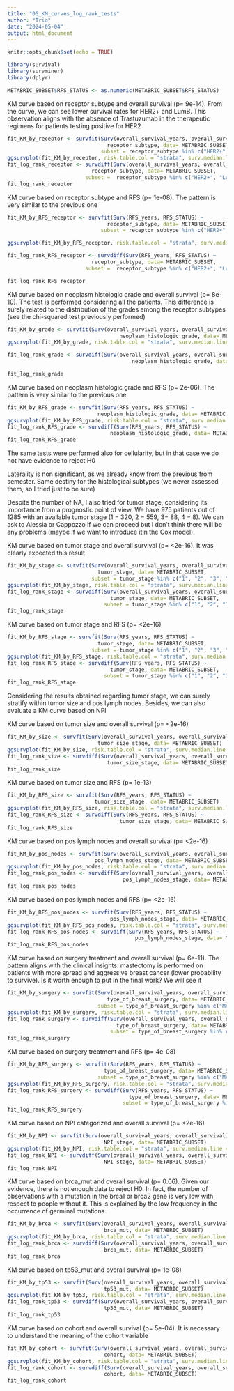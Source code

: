 ```yaml
---
title: "05_KM_curves_log_rank_tests"
author: "Trio"
date: "2024-05-04"
output: html_document
---
```


```r
knitr::opts_chunk$set(echo = TRUE)
```

```r
library(survival)
library(survminer)
library(dplyr)
```

```r
METABRIC_SUBSET$RFS_STATUS <- as.numeric(METABRIC_SUBSET$RFS_STATUS)
```

KM curve based on receptor subtype and overall survival (p= 9e-14). From the curve, we can see
lower survival rates for HER2+ and LumB. This observation aligns with the absence of Trastuzumab 
in the therapeutic regimens for patients testing positive for HER2

```r
fit_KM_by_receptor <- survfit(Surv(overall_survival_years, overall_survival) ~ 
                                receptor_subtype, data= METABRIC_SUBSET,
                              subset = receptor_subtype %in% c("HER2+", "LumA", "LumB", "TNBC"))
ggsurvplot(fit_KM_by_receptor, risk.table.col = "strata", surv.median.line = "hv", conf.int = FALSE) 
fit_log_rank_receptor <- survdiff(Surv(overall_survival_years, overall_survival) ~ 
                           receptor_subtype, data= METABRIC_SUBSET,
                         subset =  receptor_subtype %in% c("HER2+", "LumA", "LumB", "TNBC"))
fit_log_rank_receptor 
```
KM curve based on receptor subtype and RFS (p= 1e-08). The pattern is very similar
to the previous one


```r
fit_KM_by_RFS_receptor <- survfit(Surv(RFS_years, RFS_STATUS) ~ 
                                receptor_subtype, data= METABRIC_SUBSET,
                              subset = receptor_subtype %in% c("HER2+", "LumA", "LumB", "TNBC"))

ggsurvplot(fit_KM_by_RFS_receptor, risk.table.col = "strata", surv.median.line = "hv", conf.int = FALSE) 

fit_log_rank_RFS_receptor <- survdiff(Surv(RFS_years, RFS_STATUS) ~ 
                           receptor_subtype, data= METABRIC_SUBSET,
                         subset =  receptor_subtype %in% c("HER2+", "LumA", "LumB", "TNBC"))

fit_log_rank_RFS_receptor
```

KM curve based on neoplasm histologic grade and overall survival (p= 8e-10). 
The test is performed considering all the patients. This difference is surely related to
the distribution of the grades among the receptor subtypes (see the chi-squared test previously performed)

```r
fit_KM_by_grade <- survfit(Surv(overall_survival_years, overall_survival) ~ 
                                    neoplasm_histologic_grade, data= METABRIC_SUBSET)
ggsurvplot(fit_KM_by_grade, risk.table.col = "strata", surv.median.line = "hv", conf.int = FALSE) 

fit_log_rank_grade <- survdiff(Surv(overall_survival_years, overall_survival) ~ 
                                        neoplasm_histologic_grade, data= METABRIC_SUBSET)

fit_log_rank_grade
```

KM curve based on neoplasm histologic grade and RFS (p= 2e-06). The pattern is very similar
to the previous one

```r
fit_KM_by_RFS_grade <- survfit(Surv(RFS_years, RFS_STATUS) ~ 
                             neoplasm_histologic_grade, data= METABRIC_SUBSET)
ggsurvplot(fit_KM_by_RFS_grade, risk.table.col = "strata", surv.median.line = "hv", conf.int = FALSE) 
fit_log_rank_RFS_grade <- survdiff(Surv(RFS_years, RFS_STATUS) ~ 
                                 neoplasm_histologic_grade, data= METABRIC_SUBSET)
fit_log_rank_RFS_grade
```

The same tests were performed also for cellularity, but in that case we do not have 
evidence to reject H0

Laterality is non significant, as we already know from the previous from semester.
Same destiny for the histological subtypes (we never assessed them, so I tried just to be sure)




Despite the number of NA, I also tried for tumor stage, considering its importance
from a prognostic point of view. We have 975 patients out of 1285 with an available tumor stage
(1 = 320, 2 = 559, 3= 88, 4 = 8). We can ask to Alessia or Cappozzo if we can proceed
but I don't think there will be any problems (maybe if we want to introduce itin the Cox model). 

KM curve based on tumor stage and overall survival (p= <2e-16). It was clearly expected this result

```r
fit_KM_by_stage <- survfit(Surv(overall_survival_years, overall_survival) ~ 
                             tumor_stage, data= METABRIC_SUBSET,
                           subset = tumor_stage %in% c("1", "2", "3", "4"))
ggsurvplot(fit_KM_by_stage, risk.table.col = "strata", surv.median.line = "hv", conf.int = FALSE) 
fit_log_rank_stage <- survdiff(Surv(overall_survival_years, overall_survival) ~ 
                                 tumor_stage, data= METABRIC_SUBSET,
                               subset = tumor_stage %in% c("1", "2", "3", "4"))
fit_log_rank_stage
```
KM curve based on tumor stage and RFS (p= <2e-16)

```r
fit_KM_by_RFS_stage <- survfit(Surv(RFS_years, RFS_STATUS) ~ 
                             tumor_stage, data= METABRIC_SUBSET,
                           subset = tumor_stage %in% c("1", "2", "3", "4"))
ggsurvplot(fit_KM_by_RFS_stage, risk.table.col = "strata", surv.median.line = "hv", conf.int = FALSE) 
fit_log_rank_RFS_stage <- survdiff(Surv(RFS_years, RFS_STATUS) ~ 
                                 tumor_stage, data= METABRIC_SUBSET,
                               subset = tumor_stage %in% c("1", "2", "3", "4"))
fit_log_rank_RFS_stage

```

Considering the results obtained regarding tumor stage, we can surely stratify 
within tumor size and pos lymph nodes. Besides, we can also evaluate a KM curve based on NPI


KM curve based on tumor size and overall survival (p= <2e-16)
```r
fit_KM_by_size <- survfit(Surv(overall_survival_years, overall_survival) ~ 
                             tumor_size_stage, data= METABRIC_SUBSET)
ggsurvplot(fit_KM_by_size, risk.table.col = "strata", surv.median.line = "hv", conf.int = FALSE) 
fit_log_rank_size <- survdiff(Surv(overall_survival_years, overall_survival) ~ 
                                tumor_size_stage, data= METABRIC_SUBSET)
fit_log_rank_size
```
KM curve based on tumor size and RFS (p= 1e-13)

```r
fit_KM_by_RFS_size <- survfit(Surv(RFS_years, RFS_STATUS) ~ 
                            tumor_size_stage, data= METABRIC_SUBSET)
ggsurvplot(fit_KM_by_RFS_size, risk.table.col = "strata", surv.median.line = "hv", conf.int = FALSE) 
fit_log_rank_RFS_size <- survdiff(Surv(RFS_years, RFS_STATUS) ~ 
                                    tumor_size_stage, data= METABRIC_SUBSET)
fit_log_rank_RFS_size
```
KM curve based on pos lymph nodes and overall survival (p= <2e-16)

```r
fit_KM_by_pos_nodes <- survfit(Surv(overall_survival_years, overall_survival) ~ 
                            pos_lymph_nodes_stage, data= METABRIC_SUBSET)
ggsurvplot(fit_KM_by_pos_nodes, risk.table.col = "strata", surv.median.line = "hv", conf.int = FALSE) 
fit_log_rank_pos_nodes <- survdiff(Surv(overall_survival_years, overall_survival) ~ 
                                     pos_lymph_nodes_stage, data= METABRIC_SUBSET)
fit_log_rank_pos_nodes
```

KM curve based on pos lymph nodes and RFS (p= <2e-16)

```r
fit_KM_by_RFS_pos_nodes <- survfit(Surv(RFS_years, RFS_STATUS) ~ 
                                 pos_lymph_nodes_stage, data= METABRIC_SUBSET)
ggsurvplot(fit_KM_by_RFS_pos_nodes, risk.table.col = "strata", surv.median.line = "hv", conf.int = FALSE) 
fit_log_rank_RFS_pos_nodes <- survdiff(Surv(RFS_years, RFS_STATUS) ~ 
                                         pos_lymph_nodes_stage, data= METABRIC_SUBSET)
fit_log_rank_RFS_pos_nodes
```

KM curve based on surgery treatment and overall survival (p= 6e-11). The pattern aligns with the clinical insights: mastectomy is performed on patients with more spread and aggressive breast cancer (lower probability to survive). Is it worth enough to put in the final work? We will see it

```r
fit_KM_by_surgery <- survfit(Surv(overall_survival_years, overall_survival) ~ 
                                type_of_breast_surgery, data= METABRIC_SUBSET,
                             subset = type_of_breast_surgery %in% c("MASTECTOMY", "BREAST CONSERVING"))
ggsurvplot(fit_KM_by_surgery, risk.table.col = "strata", surv.median.line = "hv", conf.int = FALSE) 
fit_log_rank_surgery <- survdiff(Surv(overall_survival_years, overall_survival) ~ 
                                   type_of_breast_surgery, data= METABRIC_SUBSET,
                                 subset = type_of_breast_surgery %in% c("MASTECTOMY", "BREAST CONSERVING"))
fit_log_rank_surgery
```
KM curve based on surgery treatment and RFS (p= 4e-08)

```r
fit_KM_by_RFS_surgery <- survfit(Surv(RFS_years, RFS_STATUS) ~ 
                               type_of_breast_surgery, data= METABRIC_SUBSET,
                             subset = type_of_breast_surgery %in% c("MASTECTOMY", "BREAST CONSERVING"))
ggsurvplot(fit_KM_by_RFS_surgery, risk.table.col = "strata", surv.median.line = "hv", conf.int = FALSE) 
fit_log_rank_RFS_surgery <- survdiff(Surv(RFS_years, RFS_STATUS) ~ 
                                       type_of_breast_surgery, data= METABRIC_SUBSET,
                                     subset = type_of_breast_surgery %in% c("MASTECTOMY", "BREAST CONSERVING"))
fit_log_rank_RFS_surgery
```
KM curve based on NPI categorized and overall survival (p= <2e-16)

```r
fit_KM_by_NPI <- survfit(Surv(overall_survival_years, overall_survival) ~ 
                               NPI_stage, data= METABRIC_SUBSET)
ggsurvplot(fit_KM_by_NPI, risk.table.col = "strata", surv.median.line = "hv", conf.int = FALSE) 
fit_log_rank_NPI <- survdiff(Surv(overall_survival_years, overall_survival) ~ 
                               NPI_stage, data= METABRIC_SUBSET)
fit_log_rank_NPI
```

KM curve based on brca_mut and overall survival (p= 0.06). Given our evidence, there is not enough data to reject H0. In fact, the number of observations with a mutation in the brca1 or brca2 gene is very low with respect to people without it. This is explained by the low frequency in the occurrence of germinal mutations.

```r

fit_KM_by_brca <- survfit(Surv(overall_survival_years, overall_survival) ~ 
                               brca_mut, data= METABRIC_SUBSET)
ggsurvplot(fit_KM_by_brca, risk.table.col = "strata", surv.median.line = "hv", conf.int = FALSE) 
fit_log_rank_brca <- survdiff(Surv(overall_survival_years, overall_survival) ~ 
                               brca_mut, data= METABRIC_SUBSET)
fit_log_rank_brca
```
KM curve based on tp53_mut and overall survival (p= 1e-08)

```r
fit_KM_by_tp53 <- survfit(Surv(overall_survival_years, overall_survival) ~ 
                               tp53_mut, data= METABRIC_SUBSET)
ggsurvplot(fit_KM_by_tp53, risk.table.col = "strata", surv.median.line = "hv", conf.int = FALSE) 
fit_log_rank_tp53 <- survdiff(Surv(overall_survival_years, overall_survival) ~ 
                               tp53_mut, data= METABRIC_SUBSET)
fit_log_rank_tp53
```
KM curve based on cohort and overall survival (p= 5e-04). It is necessary to understand the meaning of the cohort variable

```r
fit_KM_by_cohort <- survfit(Surv(overall_survival_years, overall_survival) ~ 
                               cohort, data= METABRIC_SUBSET)
ggsurvplot(fit_KM_by_cohort, risk.table.col = "strata", surv.median.line = "hv", conf.int = FALSE) 
fit_log_rank_cohort <- survdiff(Surv(overall_survival_years, overall_survival) ~ 
                               cohort, data= METABRIC_SUBSET)
fit_log_rank_cohort
```



